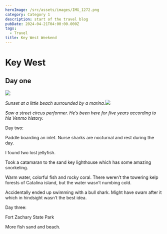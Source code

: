 ```yaml
---
heroImage: /src/assets/images/IMG_1272.png
category: Category 1
description: start of the travel blog
pubDate: 2024-04-21T04:00:00.000Z
tags:
  - Travel
title: Key West Weekend
---
```


# Key West

## Day one

![](</src/assets/images/Key west/dji_fly_20240419_195302_179_1713570825620_pano_optimized.jpeg>)

*Sunset at a little beach surrounded by a marina.*![](</src/assets/images/Key west/IMG_1181.jpeg>)

*Saw a street circus performer. He’s been here for five years according to his Venmo history.*

Day two:

Paddle boarding an inlet. Nurse sharks are nocturnal and rest during the day.

I found two lost jellyfish. 

Took a catamaran to the sand key lighthouse which has some amazing snorkeling.

Warm water, colorful fish and rocky coral. There weren’t the towering kelp forests of Catalina island, but the water wasn’t numbing cold. 

Accidentally ended up swimming with a bull shark. Might have swam after it which in hindsight wasn’t the best idea.

Day three:

Fort Zachary State Park

More fish sand and beach.  
